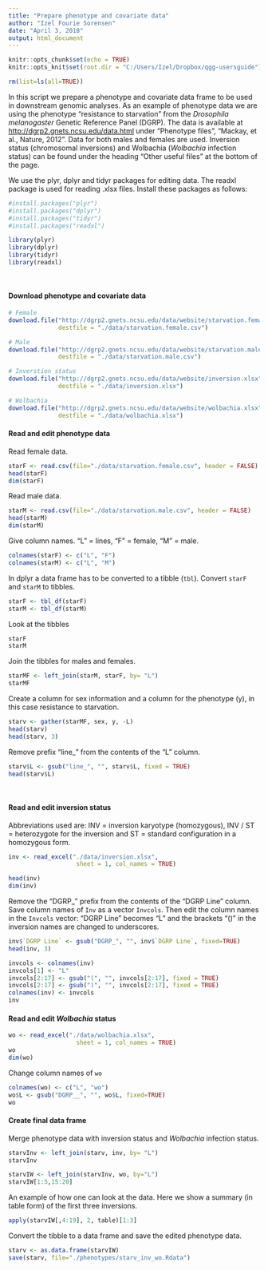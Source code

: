 ```yaml
---
title: "Prepare phenotype and covariate data"
author: "Izel Fourie Sorensen"
date: "April 3, 2018"
output: html_document
---
```




```r
knitr::opts_chunk$set(echo = TRUE)
knitr::opts_knit$set(root.dir = "C:/Users/Izel/Dropbox/qgg-usersguide")
```

```r
rm(list=ls(all=TRUE))
```


In this script we prepare a phenotype and covariate data frame to be used in downstream genomic analyses. As an example of phenotype data we are using the phenotype "resistance to starvation" from the *Drosophila melanogaster* Genetic Reference Panel (DGRP). The data is available at <http://dgrp2.gnets.ncsu.edu/data.html> under "Phenotype files", "Mackay, et al., Nature, 2012". Data for both males and females are used. Inversion status (chromosomal inversions) and Wolbachia (*Wolbachia* infection status) can be found under the heading "Other useful files" at the bottom of the page.   

We use the plyr, dplyr and tidyr packages for editing data. The readxl package is used for reading .xlsx files. Install these packages as follows:
```r
#install.packages("plyr")
#install.packages("dplyr")
#install.packages("tidyr")
#install.packages("readxl")
```
  
  
```r
library(plyr)
library(dplyr)
library(tidyr)
library(readxl)
```
<br/> 
  
#### **Download phenotype and covariate data**  
  
```r
# Female
download.file("http://dgrp2.gnets.ncsu.edu/data/website/starvation.female.csv", 
              destfile = "./data/starvation.female.csv")

# Male
download.file("http://dgrp2.gnets.ncsu.edu/data/website/starvation.male.csv", 
              destfile = "./data/starvation.male.csv")

# Inverstion status
download.file("http://dgrp2.gnets.ncsu.edu/data/website/inversion.xlsx", mode = "wb", 
              destfile = "./data/inversion.xlsx")

# Wolbachia
download.file("http://dgrp2.gnets.ncsu.edu/data/website/wolbachia.xlsx", mode = "wb", 
              destfile = "./data/wolbachia.xlsx")
```

#### **Read and edit phenotype data**

Read female data.
```r
starF <- read.csv(file="./data/starvation.female.csv", header = FALSE)
head(starF)
dim(starF)
```
  
Read male data.
```r
starM <- read.csv(file="./data/starvation.male.csv", header = FALSE)
head(starM)
dim(starM)
```
  
Give column names. "L" = lines, "F" = female, "M" = male.
```r
colnames(starF) <- c("L", "F")
colnames(starM) <- c("L", "M")
```
  
In dplyr a data frame has to be converted to a tibble (`tbl`). Convert `starF` and `starM` to tibbles.
```r
starF <- tbl_df(starF)
starM <- tbl_df(starM)
```

Look at the tibbles
```r
starF
starM
```
  
Join the tibbles for males and females.
```r
starMF <- left_join(starM, starF, by= "L")
starMF
```
  
Create a column for sex information and a column for the phenotype (y), in this case resistance to starvation.
```r
starv <- gather(starMF, sex, y, -L)
head(starv)
head(starv, 3)
```
  
Remove prefix "line_" from the contents of the "L" column.
```r
starv$L <- gsub("line_", "", starv$L, fixed = TRUE)
head(starv$L)
```
<br>
  
#### **Read and edit inversion status**  
  
Abbreviations used are: INV = inversion karyotype (homozygous), INV / ST = heterozygote for the inversion and ST = standard configuration in a homozygous form.
```r
inv <- read_excel("./data/inversion.xlsx",
                   sheet = 1, col_names = TRUE)

head(inv)
dim(inv)
```
  
Remove the "DGRP_" prefix from the contents of the "DGRP Line" column. Save column names of `Inv` as a vector `Invcols`. Then edit the column names in the `Invcols` vector: "DGRP Line" becomes "L" and the brackets "()" in the inversion names are changed to underscores.
```r
inv$`DGRP Line` <- gsub("DGRP_", "", inv$`DGRP Line`, fixed=TRUE)
head(inv, 3)

invcols <- colnames(inv)    
invcols[1] <- "L"
invcols[2:17] <- gsub("(", "", invcols[2:17], fixed = TRUE)
invcols[2:17] <- gsub(")", "", invcols[2:17], fixed = TRUE)
colnames(inv) <- invcols
inv
```

  
#### **Read and edit *Wolbachia* status**  
  
```r
wo <- read_excel("./data/wolbachia.xlsx",
                   sheet = 1, col_names = TRUE)
wo
dim(wo)
```
  
Change column names of `wo`
```r
colnames(wo) <- c("L", "wo")
wo$L <- gsub("DGRP__", "", wo$L, fixed=TRUE)
wo
```
 
#### **Create final data frame**  
  
Merge phenotype data with inversion status and *Wolbachia* infection status.
```r
starvInv <- left_join(starv, inv, by= "L")
starvInv

starvIW <- left_join(starvInv, wo, by="L")
starvIW[1:5,15:20]
```

An example of how one can look at the data. Here we show a summary (in table form) of the first three inversions.
```r
apply(starvIW[,4:19], 2, table)[1:3]
```

Convert the tibble to a data frame and save the edited phenotype data.
```r
starv <- as.data.frame(starvIW)
save(starv, file="./phenotypes/starv_inv_wo.Rdata")
```

